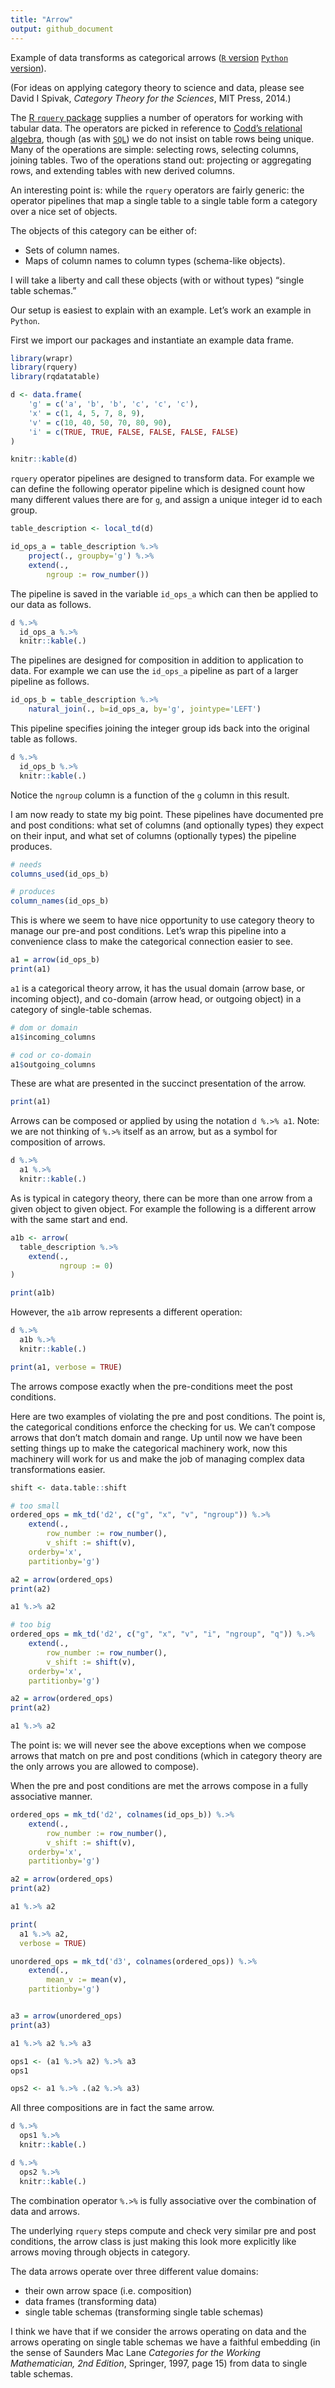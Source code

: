 ```yaml
---
title: "Arrow"
output: github_document
---
```


Example of data transforms as categorical arrows ([`R` version](https://github.com/WinVector/rquery/blob/master/Examples/Arrow/Arrow.md) [`Python` version](https://github.com/WinVector/rquery/blob/master/Examples/Arrow/Arrow.md)).

(For ideas on applying category theory to science and data, please see David I Spivak, *Category Theory for the Sciences*, MIT Press, 2014.)

The [R `rquery` package](https://github.com/WinVector/rquery/) supplies a number of operators for working with tabular data.  The operators are picked in reference to [Codd's relational algebra](https://en.wikipedia.org/wiki/Relational_algebra), though (as with [`SQL`](https://en.wikipedia.org/wiki/SQL)) we do not insist on table rows being unique. Many of the operations are simple: selecting rows, selecting columns, joining tables.  Two of the operations stand out: projecting or aggregating rows, and extending tables with new derived columns.

An interesting point is: while the `rquery` operators are fairly generic: the operator pipelines that map a single table to a single table form a category over a nice set of objects.

The objects of this category can be either of:

 * Sets of column names.
 * Maps of column names to column types (schema-like objects).
 
I will take a liberty and call these objects (with or without types) "single table schemas."

Our setup is easiest to explain with an example.  Let's work an example in `Python`.

First we import our packages and instantiate an example data frame.

```r
library(wrapr)
library(rquery)
library(rqdatatable)

d <- data.frame(
    'g' = c('a', 'b', 'b', 'c', 'c', 'c'),
    'x' = c(1, 4, 5, 7, 8, 9),
    'v' = c(10, 40, 50, 70, 80, 90),
    'i' = c(TRUE, TRUE, FALSE, FALSE, FALSE, FALSE)
)

knitr::kable(d)
```

`rquery` operator pipelines are designed to transform data.  For example we can define the following operator pipeline which is designed count how many different values there are for `g`, and assign a unique integer id to each group.

```r
table_description <- local_td(d)

id_ops_a = table_description %.>%
    project(., groupby='g') %.>%
    extend(.,
        ngroup := row_number())
```

The pipeline is saved in the variable `id_ops_a` which can then be applied to our data as follows.

```r
d %.>% 
  id_ops_a %.>% 
  knitr::kable(.)
```

The pipelines are designed for composition in addition to application to data.  For example we can use the `id_ops_a` pipeline as part of a larger pipeline as follows.

```r
id_ops_b = table_description %.>%
    natural_join(., b=id_ops_a, by='g', jointype='LEFT')
```

This pipeline specifies joining the integer group ids back into the original table as follows.

```r
d %.>% 
  id_ops_b %.>% 
  knitr::kable(.)
```

Notice the `ngroup` column is a function of the `g` column in this result.

I am now ready to state my big point.  These pipelines have documented pre and post conditions: what set of columns (and optionally types) they expect on their input, and what set of columns (optionally types) the pipeline produces.

```r
# needs
columns_used(id_ops_b)
```

```r
# produces
column_names(id_ops_b)
```

This is where we seem to have nice opportunity to use category theory to manage our pre-and post conditions.  Let's wrap this pipeline into a convenience class to make the categorical connection easier to see.

```r
a1 = arrow(id_ops_b)
print(a1)
```

`a1` is a categorical theory arrow, it has the usual domain (arrow base, or incoming object), and co-domain (arrow head, or outgoing object) in a category of single-table schemas.

```r
# dom or domain
a1$incoming_columns
```

```r
# cod or co-domain
a1$outgoing_columns
```

These are what are presented in the succinct presentation of the arrow.

```r
print(a1)
```

Arrows can be composed or applied by using the notation `d %.>% a1`. Note: we are not thinking of `%.>%` itself as an arrow, but as a symbol for composition of arrows.

```r
d %.>%
  a1 %.>%
  knitr::kable(.)
```

As is typical in category theory, there can be more than one arrow from a given object to given object.  For example the following is a different arrow with the same start and end.

```r
a1b <- arrow(
  table_description %.>%
    extend(.,
           ngroup := 0)
)

print(a1b)
```

However, the `a1b` arrow represents a different operation:

```r
d %.>%
  a1b %.>%
  knitr::kable(.)
```


```r
print(a1, verbose = TRUE)
```

The arrows compose exactly when the pre-conditions meet the post conditions.  

Here are two examples of violating the pre and post conditions.  The point is, the categorical conditions enforce the checking for us.  We can't compose arrows that don't match domain and range.  Up until now we have been setting things up to make the categorical machinery work, now this machinery will work for us and make the job of managing complex data transformations easier.

```r
shift <- data.table::shift

# too small
ordered_ops = mk_td('d2', c("g", "x", "v", "ngroup")) %.>%
    extend(., 
        row_number := row_number(),
        v_shift := shift(v),
    orderby='x',
    partitionby='g')

a2 = arrow(ordered_ops)
print(a2)
```

```r
a1 %.>% a2
```


```r
# too big
ordered_ops = mk_td('d2', c("g", "x", "v", "i", "ngroup", "q")) %.>%
    extend(., 
        row_number := row_number(),
        v_shift := shift(v),
    orderby='x',
    partitionby='g')

a2 = arrow(ordered_ops)
print(a2)
```


```r
a1 %.>% a2
```

The point is: we will never see the above exceptions when we compose arrows that match on pre and post conditions (which in category theory are the only arrows you are allowed to compose).

When the pre and post conditions are met the arrows compose in a fully associative manner.

```r
ordered_ops = mk_td('d2', colnames(id_ops_b)) %.>%
    extend(., 
        row_number := row_number(),
        v_shift := shift(v),
    orderby='x',
    partitionby='g')

a2 = arrow(ordered_ops)
print(a2)
```

```r
a1 %.>% a2
```

```r
print(
  a1 %.>% a2,
  verbose = TRUE)
```


```r
unordered_ops = mk_td('d3', colnames(ordered_ops)) %.>%
    extend(.,
        mean_v := mean(v),
    partitionby='g')


a3 = arrow(unordered_ops)
print(a3)
```

```r
a1 %.>% a2 %.>% a3
```

```r
ops1 <- (a1 %.>% a2) %.>% a3
ops1
```

```r
ops2 <- a1 %.>% .(a2 %.>% a3)
```

All three compositions are in fact the same arrow.

```r
d %.>%
  ops1 %.>% 
  knitr::kable(.)
```

```r
d %.>%
  ops2 %.>% 
  knitr::kable(.)
```

The combination operator `%.>%` is fully associative over the combination of data and arrows.

The underlying `rquery` steps compute and check very similar pre and post conditions, the arrow class is just making this look more explicitly like arrows moving through objects in category.

The data arrows operate over three different value domains:

 * their own arrow space (i.e. composition)
 * data frames (transforming data)
 * single table schemas (transforming single table schemas)

I think we have that if we consider the arrows operating on data and the arrows operating on single table schemas we have a faithful embedding (in the sense of Saunders Mac Lane *Categories for the Working Mathematician, 2nd Edition*, Springer, 1997, page 15) from data to single table schemas.
